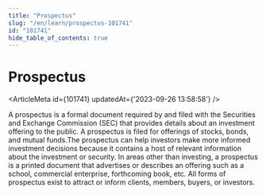 ```yaml
---
title: "Prospectus"
slug: "/en/learn/prospectus-101741"
id: "101741"
hide_table_of_contents: true
---
```



# Prospectus

<ArticleMeta id={101741} updatedAt={'2023-09-26 13:58:58'} />
<div className='border-solid border-b border-t-0 my-4 border-[var(--ifm-color-gray-300)]' />

A prospectus is a formal document required by and filed with the Securities and Exchange Commission (SEC) that provides details about an investment offering to the public. A prospectus is filed for offerings of stocks, bonds, and mutual funds.The prospectus can help investors make more informed investment decisions because it contains a host of relevant information about the investment or security. In areas other than investing, a prospectus is a printed document that advertises or describes an offering such as a school, commercial enterprise, forthcoming book, etc. All forms of prospectus exist to attract or inform clients, members, buyers, or investors.
